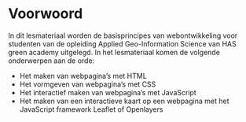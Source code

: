 # Voorwoord {.unnumbered}

In dit lesmateriaal worden de basisprincipes van webontwikkeling voor studenten van de opleiding Applied Geo-Information Science van HAS green academy uitgelegd.
In het lesmateriaal komen de volgende onderwerpen aan de orde:

* Het maken van webpagina's met HTML
* Het vormgeven van webpagina's met CSS
* Het interactief maken van webpagina's met JavaScript
* Het maken van een interactieve kaart op een webpagina met het JavaScript framework Leaflet of Openlayers
